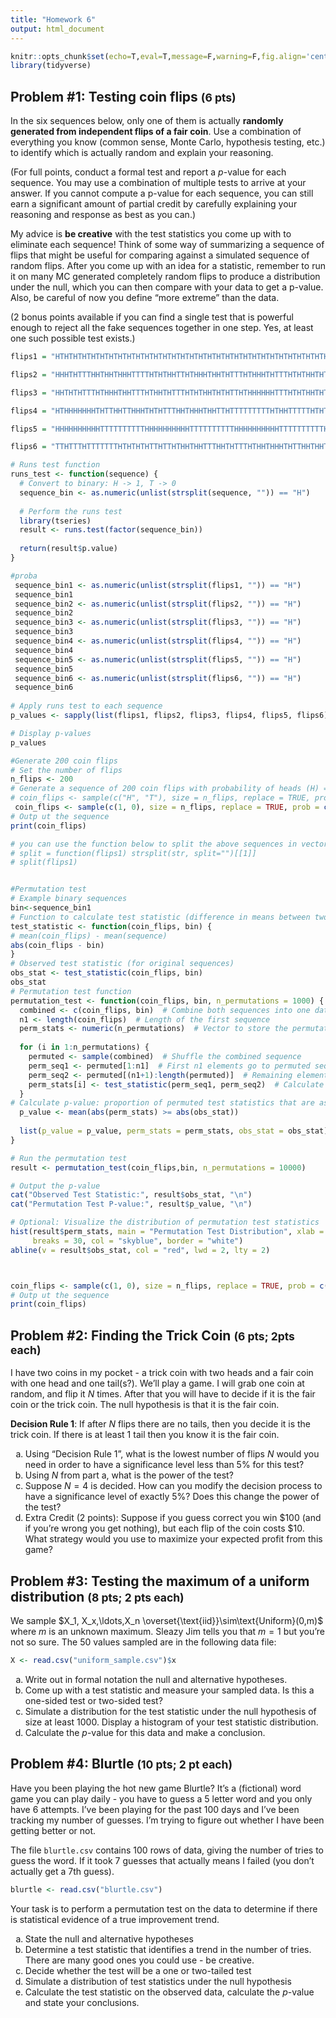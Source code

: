 ```yaml
---
title: "Homework 6"
output: html_document
---
```


```r
knitr::opts_chunk$set(echo=T,eval=T,message=F,warning=F,fig.align='center')
library(tidyverse)
```

## Problem \#1: Testing coin flips <small>(6 pts)</small>

In the six sequences below, only one of them is actually **randomly generated from independent flips of a fair coin**. Use a combination of everything you know (common sense, Monte Carlo, hypothesis testing, etc.) to identify which is actually random and explain your reasoning.

(For full points, conduct a formal test and report a $p$-value for each sequence. You may use a combination of multiple tests to arrive at your answer. If you cannot compute a p-value for each sequence, you can still earn a significant amount of partial credit by carefully explaining your reasoning and response as best as you can.)

My advice is **be creative** with the test statistics you come up with to eliminate each sequence! Think of some way of summarizing a sequence of flips that might be useful for comparing against a simulated sequence of random flips. After you come up with an idea for a statistic, remember to run it on many MC generated completely random flips to produce a distribution under the null, which you can then compare with your data to get a p-value. Also, be careful of now you define "more extreme" than the data.

(2 bonus points available if you can find a single test that is powerful enough to reject all the fake sequences together in one step. Yes, at least one such possible test exists.)

```r
flips1 = "HTHTHTHTHTHTHTHTHTHTHTHTHTHTHTHTHTHTHTHTHTHTHTHTHTHTHTHTHTHTHTHTHTHTHTHTHTHTHTHTHTHTHTHTHTHTHTHTHTHTHTHTHTHTHTHTHTHTHTHTHTHTHTHTHTHTHTHTHTHTHTHTHTHTHTHTHTHTHTHTHTHTHTHTHTHTHTHTHTHTHTHTHTHTHTHTHTHTHTHT"

flips2 = "HHHTHTTTHHTHHTHHHTTTTHTHTHHTTHTHHHTHHTHTTTHTHHHTHTTTHTHTHHTHTHTTHTHHTHTHTTTHTHHHTHTHTTHTHTHHTHTHTHHHTHTTTHTHHTHTHTHHTTTHTHHTHHTTTTHTHTHHHTHTTHTHHTHTHTTHTHHTHTHHHTHHHTHTTTHTTHTTTHTHHHTHTHTTHTHHTHHTHTTT"

flips3 = "HHTHTHTTTHTHHHTHHTTTHTHHTHTTTHTHTHHTHTHTTHTHHHHHHTTTHTHTHHTHTTTHTHHTHTHTTTHTHHHTTHTTTHTHTHHHHTHTTHHTTTTTHTHHHTHTHTTTTTHHHTHHTHHTHHHTTTTHTHTHHHTHHTTTTTHTHHHTHTHTHTTTHTHHHTHTHTHTTHTHHTHTHTHTTTTHTHHHTHTH"

flips4 = "HTHHHHHHHTHTTHHTTHHHTHTHTTTHHTHHHTHHTTHTTTTTTTTTHTHHTTTTTHTHTHTHHTTHTTHTTTTTHHHTHTTTHTHTHHHTHTTTTHTHTHHTTHTHTTHHTHTHHHHTHTTHHTTHTTHTTHTHHHHHHTTTTTTHHHTTHTHHHHTTTHTTHHHTTHTHHTTTHHTHHTTTHTHHTHHHTHHTTHHH"

flips5 = "HHHHHHHHHHTTTTTTTTTTHHHHHHHHHHTTTTTTTTTTHHHHHHHHHHTTTTTTTTTTHHHHHHHHHHTTTTTTTTTTHHHHHHHHHHTTTTTTTTTTHHHHHHHHHHTTTTTTTTTTHHHHHHHHHHTTTTTTTTTTHHHHHHHHHHTTTTTTTTTTHHHHHHHHHHTTTTTTTTTTHHHHHHHHHHTTTTTTTTTT"

flips6 = "TTHTTTHTTTTTTTHTHTHTHTTHTTHTHHTHHTTTHHTHTTTHTHHTHHHTHTTHHTHHTTHTHTTTTHTHTTTHHTTTTTTTTHTHHTTHTTTTTTHTHTHTHTTTHTTHHTTHTTTHHTTTHTTHTTTTHTTTTHHTTTHTHTHHHTTTTTTHTHHTTTTTTTTTTTTHHHTTTHHHTTTHTTTHTHTTHTTTTTHT"

# Runs test function
runs_test <- function(sequence) {
  # Convert to binary: H -> 1, T -> 0
  sequence_bin <- as.numeric(unlist(strsplit(sequence, "")) == "H")
  
  # Perform the runs test
  library(tseries)
  result <- runs.test(factor(sequence_bin))
  
  return(result$p.value)
}

#proba
 sequence_bin1 <- as.numeric(unlist(strsplit(flips1, "")) == "H")
 sequence_bin1
 sequence_bin2 <- as.numeric(unlist(strsplit(flips2, "")) == "H")
 sequence_bin2
 sequence_bin3 <- as.numeric(unlist(strsplit(flips3, "")) == "H")
 sequence_bin3
 sequence_bin4 <- as.numeric(unlist(strsplit(flips4, "")) == "H")
 sequence_bin4
 sequence_bin5 <- as.numeric(unlist(strsplit(flips5, "")) == "H")
 sequence_bin5
 sequence_bin6 <- as.numeric(unlist(strsplit(flips6, "")) == "H")
 sequence_bin6
 
# Apply runs test to each sequence
p_values <- sapply(list(flips1, flips2, flips3, flips4, flips5, flips6), runs_test)

# Display p-values
p_values

#Generate 200 coin flips
# Set the number of flips
n_flips <- 200
# Generate a sequence of 200 coin flips with probability of heads (H) = 0.5
# coin_flips <- sample(c("H", "T"), size = n_flips, replace = TRUE, prob = c(0.5, 0.5))
 coin_flips <- sample(c(1, 0), size = n_flips, replace = TRUE, prob = c(0.5, 0.5))
# Outp ut the sequence
print(coin_flips)

# you can use the function below to split the above sequences in vectors of flips
# split = function(flips1) strsplit(str, split="")[[1]]
# split(flips1)


#Permutation test
# Example binary sequences
bin<-sequence_bin1
# Function to calculate test statistic (difference in means between two sequences)
test_statistic <- function(coin_flips, bin) {
# mean(coin_flips) - mean(sequence)
abs(coin_flips - bin)
}
# Observed test statistic (for original sequences)
obs_stat <- test_statistic(coin_flips, bin)
obs_stat
# Permutation test function
permutation_test <- function(coin_flips, bin, n_permutations = 1000) {
  combined <- c(coin_flips, bin)  # Combine both sequences into one dataset
  n1 <- length(coin_flips)  # Length of the first sequence
  perm_stats <- numeric(n_permutations)  # Vector to store the permutation statistics
  
  for (i in 1:n_permutations) {
    permuted <- sample(combined)  # Shuffle the combined sequence
    perm_seq1 <- permuted[1:n1]  # First n1 elements go to permuted seq1
    perm_seq2 <- permuted[(n1+1):length(permuted)]  # Remaining elements go to permuted seq2
    perm_stats[i] <- test_statistic(perm_seq1, perm_seq2)  # Calculate test statistic for permuted sequences
  }
# Calculate p-value: proportion of permuted test statistics that are as extreme as or more extreme than the observed stat
  p_value <- mean(abs(perm_stats) >= abs(obs_stat))
  
  list(p_value = p_value, perm_stats = perm_stats, obs_stat = obs_stat)
}

# Run the permutation test
result <- permutation_test(coin_flips,bin, n_permutations = 10000)

# Output the p-value
cat("Observed Test Statistic:", result$obs_stat, "\n")
cat("Permutation Test P-value:", result$p_value, "\n")

# Optional: Visualize the distribution of permutation test statistics
hist(result$perm_stats, main = "Permutation Test Distribution", xlab = "Test Statistic", 
     breaks = 30, col = "skyblue", border = "white")
abline(v = result$obs_stat, col = "red", lwd = 2, lty = 2)




```


```r
coin_flips <- sample(c(1, 0), size = n_flips, replace = TRUE, prob = c(0.5, 0.5))
# Outp ut the sequence
print(coin_flips)
```

## Problem \#2: Finding the Trick Coin <small>(6 pts; 2pts each)</small>

I have two coins in my pocket - a trick coin with two heads and a fair coin with one head and one tail(s?). We'll play a game. I will grab one coin at random, and flip it $N$ times. After that you will have to decide if it is the fair coin or the trick coin. The null hypothesis is that it is the fair coin. 

**Decision Rule 1**: If after $N$ flips there are no tails, then you decide it is the trick coin. If there is at least 1 tail then you know it is the fair coin. 

a. Using "Decision Rule 1", what is the lowest number of flips $N$ would you need in order to have a significance level less than 5% for this test?
b. Using $N$ from part a, what is the power of the test?
c. Suppose $N=4$ is decided. How can you modify the decision process to have a significance level of exactly 5%? Does this change the power of the test?
d. Extra Credit (2 points): Suppose if you guess correct you win \$100 (and if you're wrong you get nothing), but each flip of the coin costs \$10. What strategy would you use to maximize your expected profit from this game?


## Problem \#3: Testing the maximum of a uniform distribution <small>(8 pts; 2 pts each)</small>

We sample $X_1, X_x,\ldots,X_n \overset{\text{iid}}\sim\text{Uniform}(0,m)$ where $m$ is an unknown maximum. Sleazy Jim tells you that $m=1$ but you're not so sure. The 50 values sampled are in the following data file:

```r
X <- read.csv("uniform_sample.csv")$x
```

a. Write out in formal notation the null and alternative hypotheses. 
b. Come up with a test statistic and measure your sampled data. Is this a one-sided test or two-sided test?
c. Simulate a distribution for the test statistic under the null hypothesis of size at least 1000. Display a histogram of your test statistic distribution.
d. Calculate the $p$-value for this data and make a conclusion.

## Problem \#4: Blurtle <small>(10 pts; 2 pt each)</small>

Have you been playing the hot new game Blurtle? It's a (fictional) word game you can play daily - you have to guess a 5 letter word and you only have 6 attempts. I've been playing for the past 100 days and I've been tracking my number of guesses. I'm trying to figure out whether I have been getting better or not.

The file `blurtle.csv` contains 100 rows of data, giving the number of tries to guess the word. If it took 7 guesses that actually means I failed (you don't actually get a 7th guess). 

```r
blurtle <- read.csv("blurtle.csv")
```

Your task is to perform a permutation test on the data to determine if there is statistical evidence of a true improvement trend.

a. State the null and alternative hypotheses
b. Determine a test statistic that identifies a trend in the number of tries. There are many good ones you could use - be creative.
c. Decide whether the test will be a one or two-tailed test
d. Simulate a distribution of test statistics under the null hypothesis
e. Calculate the test statistic on the observed data, calculate the $p$-value and state your conclusions.


